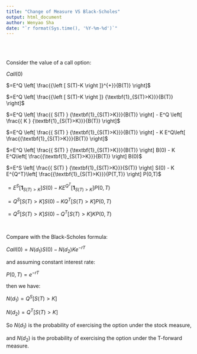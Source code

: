 ```yaml
---
title: "Change of Measure VS Black-Scholes"
output: html_document
author: Wenyao Sha
date: "`r format(Sys.time(), '%Y-%m-%d')`"
---
```


<br><br>

Consider the value of a call option:

$Call(0)$

$=E^Q \left[ \frac{{\left [ S(T)-K \right ]}^{+}}{B(T)} \right]$


$=E^Q \left[ \frac{{\left [ S(T)-K \right ]} {\textbf{1}_{S(T)>K}}}{B(T)} \right]$

$=E^Q \left[ \frac{{ S(T) } {\textbf{1}_{S(T)>K}}}{B(T)} \right] - E^Q \left[ \frac{{ K } {\textbf{1}_{S(T)>K}}}{B(T)} \right]$

$=E^Q \left[ \frac{{ S(T) } {\textbf{1}_{S(T)>K}}}{B(T)} \right] - K E^Q\left[ \frac{{\textbf{1}_{S(T)>K}}}{B(T)} \right]$

$=E^Q \left[ \frac{{ S(T) } {\textbf{1}_{S(T)>K}}}{B(T)} \right] B(0) - K E^Q\left[ \frac{{\textbf{1}_{S(T)>K}}}{B(T)} \right] B(0)$

$=E^S \left[ \frac{{ S(T) } {\textbf{1}_{S(T)>K}}}{S(T)} \right] S(0) - K E^{Q^T}\left[ \frac{{\textbf{1}_{S(T)>K}}}{P(T,T)} \right] P(0,T)$

$=E^S \left[  {\textbf{1}_{S(T)>K}} \right] S(0) - K E^{Q^T}\left[ {\textbf{1}_{S(T)>K}} \right] P(0,T)$

$=Q^S \left[ S(T)>K \right] S(0) - K Q^T \left[ S(T)>K \right] P(0,T)$

$=Q^S \left[ S(T)>K \right] S(0) - Q^T \left[ S(T)>K \right] K P(0,T)$

<br>

Compare with the Black-Scholes formula:

$Call(0)=N(d_1)S(0)-N(d_2)K e^{-rT}$

and assuming constant interest rate:

$P(0,T)=e^{-rT}$

then we have:

$N(d_1)=Q^S \left[ S(T)>K \right]$

$N(d_2)=Q^T \left[ S(T)>K \right]$

So $N(d_1)$ is the probability of exercising the option under the stock measure,

and $N(d_2)$ is the probability of exercising the option under the T-forward measure.
